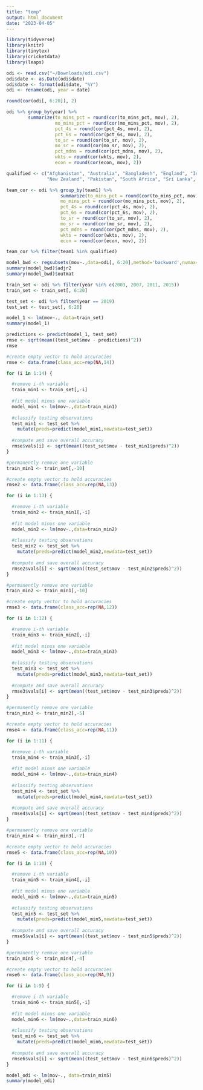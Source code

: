 ```yaml
---
title: "temp"
output: html_document
date: "2023-04-05"
---
```


```r
library(tidyverse)
library(knitr)
library(tinytex)
library(cricketdata)
library(leaps)
```

```r
odi <- read.csv("~/Downloads/odi.csv")
odi$date <- as.Date(odi$date)
odi$date <- format(odi$date, "%Y")
odi <- rename(odi, year = date)
```

```r
round(cor(odi[, 6:20]), 2)
```

```r
odi %>% group_by(year) %>% 
        summarize(to_mins_pct = round(cor(to_mins_pct, mov), 2),
                  mo_mins_pct = round(cor(mo_mins_pct, mov), 2),
                  pct_4s = round(cor(pct_4s, mov), 2),
                  pct_6s = round(cor(pct_6s, mov), 2),
                  to_sr = round(cor(to_sr, mov), 2),
                  mo_sr = round(cor(mo_sr, mov), 2),
                  pct_mdns = round(cor(pct_mdns, mov), 2),
                  wkts = round(cor(wkts, mov), 2),
                  econ = round(cor(econ, mov), 2))
```

```r
qualified <- c("Afghanistan", "Australia", "Bangladesh", "England", "India",
               "New Zealand", "Pakistan", "South Africa", "Sri Lanka", "West Indies")

team_cor <- odi %>% group_by(team1) %>% 
                    summarize(to_mins_pct = round(cor(to_mins_pct, mov), 2),
                    mo_mins_pct = round(cor(mo_mins_pct, mov), 2),
                    pct_4s = round(cor(pct_4s, mov), 2),
                    pct_6s = round(cor(pct_6s, mov), 2),
                    to_sr = round(cor(to_sr, mov), 2),
                    mo_sr = round(cor(mo_sr, mov), 2),
                    pct_mdns = round(cor(pct_mdns, mov), 2),
                    wkts = round(cor(wkts, mov), 2),
                    econ = round(cor(econ, mov), 2))

team_cor %>% filter(team1 %in% qualified)
```

```r
model_bwd <- regsubsets(mov~.,data=odi[, 6:20],method='backward',nvmax=14)
summary(model_bwd)$adjr2
summary(model_bwd)$outmat
```

```r
train_set <- odi %>% filter(year %in% c(2003, 2007, 2011, 2015))
train_set <- train_set[, 6:20]
```

```r
test_set <- odi %>% filter(year == 2019)
test_set <- test_set[, 6:20]
```

```r
model_1 <- lm(mov~., data=train_set)
summary(model_1)
```

```r
predictions <- predict(model_1, test_set)
rmse <- sqrt(mean((test_set$mov - predictions)^2))
rmse
```

```r
#create empty vector to hold accuracies
rmse <- data.frame(class_acc=rep(NA,14))

for (i in 1:14) {

  #remove i-th variable
  train_min1 <- train_set[,-i]
  
  #fit model minus one variable
  model_min1 <- lm(mov~.,data=train_min1)
  
  #classify testing observations
  test_min1 <- test_set %>%
    mutate(preds=predict(model_min1,newdata=test_set))
  
  #compute and save overall accuracy
  rmse$vals[i] <- sqrt(mean((test_set$mov - test_min1$preds)^2))
}
```

```r
#permanently remove one variable
train_min1 <- train_set[,-10]

#create empty vector to hold accuracies
rmse2 <- data.frame(class_acc=rep(NA,13))

for (i in 1:13) {

  #remove i-th variable
  train_min2 <- train_min1[,-i]
  
  #fit model minus one variable
  model_min2 <- lm(mov~.,data=train_min2)
  
  #classify testing observations
  test_min2 <- test_set %>%
    mutate(preds=predict(model_min2,newdata=test_set))
  
  #compute and save overall accuracy
  rmse2$vals[i] <- sqrt(mean((test_set$mov - test_min2$preds)^2))
}
```

```r
#permanently remove one variable
train_min2 <- train_min1[,-10]

#create empty vector to hold accuracies
rmse3 <- data.frame(class_acc=rep(NA,12))

for (i in 1:12) {

  #remove i-th variable
  train_min3 <- train_min2[,-i]
  
  #fit model minus one variable
  model_min3 <- lm(mov~.,data=train_min3)
  
  #classify testing observations
  test_min3 <- test_set %>%
    mutate(preds=predict(model_min3,newdata=test_set))
  
  #compute and save overall accuracy
  rmse3$vals[i] <- sqrt(mean((test_set$mov - test_min3$preds)^2))
}
```

```r
#permanently remove one variable
train_min3 <- train_min2[,-5]

#create empty vector to hold accuracies
rmse4 <- data.frame(class_acc=rep(NA,11))

for (i in 1:11) {

  #remove i-th variable
  train_min4 <- train_min3[,-i]
  
  #fit model minus one variable
  model_min4 <- lm(mov~.,data=train_min4)
  
  #classify testing observations
  test_min4 <- test_set %>%
    mutate(preds=predict(model_min4,newdata=test_set))
  
  #compute and save overall accuracy
  rmse4$vals[i] <- sqrt(mean((test_set$mov - test_min4$preds)^2))
}
```

```r
#permanently remove one variable
train_min4 <- train_min3[,-7]

#create empty vector to hold accuracies
rmse5 <- data.frame(class_acc=rep(NA,10))

for (i in 1:10) {

  #remove i-th variable
  train_min5 <- train_min4[,-i]
  
  #fit model minus one variable
  model_min5 <- lm(mov~.,data=train_min5)
  
  #classify testing observations
  test_min5 <- test_set %>%
    mutate(preds=predict(model_min5,newdata=test_set))
  
  #compute and save overall accuracy
  rmse5$vals[i] <- sqrt(mean((test_set$mov - test_min5$preds)^2))
}
```

```r
#permanently remove one variable
train_min5 <- train_min4[,-4]

#create empty vector to hold accuracies
rmse6 <- data.frame(class_acc=rep(NA,9))

for (i in 1:9) {

  #remove i-th variable
  train_min6 <- train_min5[,-i]
  
  #fit model minus one variable
  model_min6 <- lm(mov~.,data=train_min6)
  
  #classify testing observations
  test_min6 <- test_set %>%
    mutate(preds=predict(model_min6,newdata=test_set))
  
  #compute and save overall accuracy
  rmse6$vals[i] <- sqrt(mean((test_set$mov - test_min6$preds)^2))
}
```

```r
model_odi <- lm(mov~., data=train_min5)
summary(model_odi)
```




